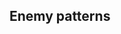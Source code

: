 ==Enemy patterns==
{{Section}}
{{Map/Image|
{{Map/ImageNode|Start|x=501|y=236}}
{{Map/ImageNode|A|x=464|y=139}}
{{Map/ImageNode|B|x=422|y=92}}
{{Map/ImageNode|C|x=424|y=264}}
{{Map/ImageNode|D|x=394|y=207}}
{{Map/ImageNode|E|x=353|y=82}}
{{Map/ImageNode|F|x=340|y=293}}
{{Map/ImageNode|G|x=329|y=161}}
{{Map/ImageNode|H|x=298|y=257}}
{{Map/ImageNode|I|x=233|y=199}}
{{Map/ImageNode|J|x=224|y=104}}
{{Map/ImageNode|K|x=180|y=309}}
{{Map/ImageNode|L|x=126|y=246}}
{{Map/ImageNode|M|x=78|y=186}}
{{Map/ImageNode|N|x=220|y=264}}
}}
<div class="scrollable" style="width:800px;max-height:400px;overflow:auto;">
{{Map/Nodes|name=敵東方潜水艦隊 哨戒分遣集団
|A
|Normal/BaseXP
|{{Formation|Echelon}}{{Formation|Line Abreast}}
|150
|Submarine Yo-Class/Elite
|Submarine Ka-Class
|Submarine Ka-Class
|Light Cruiser To-Class/Elite
|-
|A
|Normal/BaseXP
|{{Formation|Echelon}}{{Formation|Line Abreast}}
|170
|Submarine Yo-Class/Elite
|Submarine Ka-Class
|Submarine Ka-Class
|Light Cruiser To-Class/Elite
|Destroyer Ro-Class/Late Model
|-
|A
|Normal/BaseXP
|{{Formation|Echelon}}{{Formation|Line Abreast}}
|190
|Submarine Yo-Class/Elite
|Submarine Ka-Class
|Submarine Ka-Class
|Light Cruiser To-Class/Elite
|Destroyer Ro-Class/Late Model
|Destroyer Ro-Class/Late Model
}}
{{Map/Nodes|name=
|B
|Resource
|Fuel
|30~90
}}
{{Map/Nodes|name=敵東方潜水艦隊 哨戒主力集団
|C
|Normal/BaseXP
|{{Formation|Echelon}}{{Formation|Line Abreast}}
|160
|Submarine Yo-Class/Elite
|Submarine Ka-Class
|Submarine Ka-Class
|Submarine Ka-Class
|-
|C
|Normal/BaseXP
|{{Formation|Echelon}}{{Formation|Line Abreast}}
|180
|Submarine Yo-Class/Elite
|Submarine Yo-Class/Elite
|Submarine Ka-Class
|Submarine Ka-Class
|-
|C
|Normal/BaseXP
|{{Formation|Echelon}}{{Formation|Line Abreast}}
|200
|Submarine Yo-Class/Elite
|Submarine Yo-Class/Elite
|Submarine Ka-Class
|Submarine Ka-Class
|Submarine Ka-Class
}}
{{Map/Nodes|name=敵東方哨戒艦隊 B群
|D
|Normal/BaseXP
|{{Formation|Line Ahead}}{{Formation|Double Line}}
|160
|Heavy Cruiser Ri-Class/Flagship
|Light Cruiser He-Class/Flagship
|Light Cruiser Ho-Class/Elite
|Destroyer Ro-Class/Late Model
|Destroyer I-Class
|Destroyer I-Class
|-
|D
|Normal/BaseXP
|{{Formation|Line Ahead}}{{Formation|Double Line}}
|180
|Heavy Cruiser Ri-Class/Flagship
|Light Cruiser He-Class/Flagship
|Light Cruiser Ho-Class/Elite
|Destroyer Ro-Class/Late Model
|Destroyer Ro-Class/Late Model
|Destroyer Ro-Class/Late Model
|-
|D
|Normal/BaseXP
|{{Formation|Line Ahead}}{{Formation|Double Line}}
|180
|Heavy Cruiser Ri-Class/Flagship
|Light Cruiser He-Class/Flagship
|Light Cruiser He-Class/Elite
|Light Cruiser Ho-Class/Elite
|Destroyer Ro-Class/Late Model
|Destroyer Ro-Class/Late Model
}}
{{Map/Nodes|name=
|E
|Storm
|Ammo
|?%
}}
{{Map/Nodes|name=敵東方空母機動部隊
|F
|Normal/BaseXP
|{{Formation|Diamond}}
|260
|Light Carrier Nu-Class/Flagship
|Light Carrier Nu-Class/Elite
|Battleship Ta-Class/Elite
|Light Cruiser Ho-Class/Elite
|Destroyer Ha-Class/Late Model
|Destroyer Ha-Class/Late Model
|-
|F
|Normal/BaseXP
|{{Formation|Diamond}}
|280
|Standard Carrier Wo-Class/Flagship
|Light Carrier Nu-Class/Elite
|Battleship Ta-Class/Elite
|Light Cruiser He-Class/Flagship
|Destroyer Ha-Class/Late Model
|Destroyer Ha-Class/Late Model
|-
|F
|Normal/BaseXP
|{{Formation|Diamond}}
|300
|Standard Carrier Wo-Class/Flagship
|Light Carrier Nu-Class/Elite
|Battleship Ta-Class/Flagship
|Light Cruiser He-Class/Flagship
|Destroyer Ha-Class/Late Model
|Destroyer Ha-Class/Late Model
|-
|F
|Normal/BaseXP
|{{Formation|Diamond}}
|310
|Standard Carrier Wo-Class/Flagship
|Light Carrier Nu-Class/Flagship
|Battleship Ta-Class/Flagship
|Light Cruiser He-Class/Flagship
|Destroyer Ha-Class/Late Model
|Destroyer Ha-Class/Late Model
}}
{{Map/Nodes|name=敵東方哨戒艦隊 A群
|G
|Normal/BaseXP
|{{Formation|Line Ahead}}{{Formation|Double Line}}
|170
|Heavy Cruiser Ri-Class/Flagship
|Light Cruiser He-Class/Flagship
|Light Cruiser He-Class/Elite
|Destroyer Ro-Class/Late Model
|Destroyer I-Class
|Destroyer I-Class
|-
|G
|Normal/BaseXP
|{{Formation|Line Ahead}}{{Formation|Double Line}}
|190
|Heavy Cruiser Ri-Class/Flagship
|Light Cruiser He-Class/Flagship
|Light Cruiser He-Class/Elite
|Destroyer Ro-Class/Late Model
|Destroyer Ro-Class/Late Model
|Destroyer Ro-Class/Late Model
|-
|G
|Normal/BaseXP
|{{Formation|Line Ahead}}{{Formation|Double Line}}
|210
|Heavy Cruiser Ri-Class/Flagship
|Heavy Cruiser Ri-Class/Flagship
|Light Cruiser He-Class/Flagship
|Light Cruiser He-Class/Elite
|Destroyer Ro-Class/Late Model
|Destroyer Ro-Class/Late Model
}}
{{Map/Nodes|name=敵東方空母機動部隊　分遣群
|H
|Normal/BaseXP
|{{Formation|Diamond}}
|260
|Light Carrier Nu-Class/Elite
|Battleship Ta-Class/Elite
|Heavy Cruiser Ri-Class/Elite
|Light Cruiser Ho-Class/Elite
|Destroyer Ha-Class/Late Model
|Destroyer Ha-Class/Late Model
|-
|H
|Normal/BaseXP
|{{Formation|Diamond}}
|270
|Light Carrier Nu-Class/Flagship
|Battleship Ta-Class/Elite
|Heavy Cruiser Ri-Class/Elite
|Light Cruiser Ho-Class/Elite
|Destroyer Ha-Class/Late Model
|Destroyer Ha-Class/Late Model
|-
|H
|Normal/BaseXP
|{{Formation|Diamond}}
|280
|Light Carrier Nu-Class/Flagship
|Battleship Ta-Class/Elite
|Heavy Cruiser Ri-Class/Elite
|Light Cruiser He-Class/Flagship
|Destroyer Ha-Class/Late Model
|Destroyer Ha-Class/Late Model
|-
|H
|Normal/BaseXP
|{{Formation|Diamond}}
|290
|Light Carrier Nu-Class/Flagship
|Battleship Ta-Class/Elite
|Heavy Cruiser Ri-Class/Flagship
|Light Cruiser He-Class/Flagship
|Destroyer Ha-Class/Late Model
|Destroyer Ha-Class/Late Model
|-
|H
|Normal/BaseXP
|{{Formation|Diamond}}
|300
|Light Carrier Nu-Class/Flagship
|Battleship Ta-Class/Flagship
|Heavy Cruiser Ri-Class/Flagship
|Light Cruiser He-Class/Flagship
|Destroyer Ha-Class/Late Model
|Destroyer Ha-Class/Late Model
}}
{{Map/Nodes|name=敵東方艦隊 増援戦艦部隊
|I
|Normal/BaseXP
|{{Formation|Double Line}}
|330
|Battleship Ta-Class/Flagship
|Battleship Ta-Class/Elite
|Light Carrier Nu-Class/Elite
|Light Cruiser Ho-Class/Elite
|Destroyer Ro-Class/Late Model
|Destroyer Ro-Class/Late Model
|-
|I
|Normal/BaseXP
|{{Formation|Line Ahead}}
|340
|Battleship Ta-Class/Flagship
|Battleship Ta-Class/Elite
|Light Carrier Nu-Class/Elite
|Light Cruiser Ho-Class/Flagship
|Destroyer Ro-Class/Late Model
|Destroyer Ro-Class/Late Model
|-
|I
|Normal/BaseXP
|{{Formation|Line Ahead}}
|350
|Battleship Ta-Class/Flagship
|Battleship Ta-Class/Elite
|Light Carrier Nu-Class/Flagship
|Light Cruiser Ho-Class/Flagship
|Destroyer Ro-Class/Late Model
|Destroyer Ro-Class/Late Model
|-
|I
|Normal/BaseXP
|{{Formation|Line Ahead}}
|360
|Battleship Ta-Class/Flagship
|Battleship Ta-Class/Flagship
|Light Carrier Nu-Class/Flagship
|Light Cruiser Ho-Class/Flagship
|Destroyer Ro-Class/Late Model
|Destroyer Ro-Class/Late Model
}}
{{Map/Nodes|name=
|J
|Resource
|Bauxite
|50~100
}}
{{Map/Nodes|name=
|K
|Storm
|Fuel
|?%
}}
{{Map/Nodes|name=敵哨戒艦隊
|L
|Normal/BaseXP
|{{Formation|Line Ahead}}{{Formation|Double Line}}
|150
|Light Cruiser He-Class/Flagship
|Light Cruiser He-Class/Elite
|Light Cruiser He-Class/Elite
|Destroyer Ro-Class/Late Model
|Destroyer I-Class
|Destroyer I-Class
|-
|L
|Normal/BaseXP
|{{Formation|Line Ahead}}{{Formation|Double Line}}
|170
|Light Cruiser He-Class/Flagship
|Light Cruiser He-Class/Elite
|Light Cruiser He-Class/Elite
|Destroyer Ro-Class/Late Model
|Destroyer I-Class/Late Model
|Destroyer I-Class/Late Model
|-
|L
|Normal/BaseXP
|{{Formation|Line Ahead}}{{Formation|Double Line}}
|180
|Heavy Cruiser Ri-Class/Flagship
|Light Cruiser He-Class/Elite
|Light Cruiser He-Class/Elite
|Destroyer Ro-Class/Late Model
|Destroyer I-Class/Late Model
|Destroyer I-Class/Late Model
}}
{{Map/Nodes|name=
|M
|Empty
}}
{{Map/Nodes|name=敵東方港湾基地
|N
|Boss/BaseXP
|{{Formation|Diamond}}
|350
|Harbour Princess
|Destroyer I-Class
|Transport Ship Wa-Class
|Transport Ship Wa-Class
|-
|N
|Boss/BaseXP
|{{Formation|Diamond}}
|360
|Harbour Princess
|Destroyer I-Class
|Destroyer I-Class
|Transport Ship Wa-Class
|Transport Ship Wa-Class
|-
|N
|Boss/BaseXP
|{{Formation|Diamond}}
|370
|Harbour Princess
|Light Cruiser To-Class/Elite
|Destroyer I-Class
|Destroyer I-Class
|Transport Ship Wa-Class
|Transport Ship Wa-Class
|-
|N
|Boss/BaseXP
|{{Formation|Diamond}}
|380
|Harbour Princess
|Light Cruiser To-Class/Elite
|Destroyer Ro-Class/Late Model
|Destroyer I-Class
|Transport Ship Wa-Class
|Transport Ship Wa-Class
|-
|N
|Boss/BaseXP
|{{Formation|Diamond}}
|390
|Harbour Princess
|Light Cruiser To-Class/Elite
|Destroyer Ro-Class/Late Model
|Destroyer Ro-Class/Late Model
|Transport Ship Wa-Class
|Transport Ship Wa-Class
|-
|N
|Boss/BaseXP
|{{Formation|Diamond}}
|400
|Harbour Princess
|Light Carrier Nu-Class/Flagship
|Destroyer Ro-Class/Late Model
|Destroyer Ro-Class/Late Model
|Transport Ship Wa-Class
|Transport Ship Wa-Class
}}
</div> <!-- overflow -->
{{SectionEnd}}